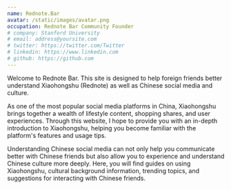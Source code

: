 ```yaml
---
name: Rednote.Bar
avatar: /static/images/avatar.png
occupation: Rednote Bar Community Founder
# company: Stanford University
# email: address@yoursite.com
# twitter: https://twitter.com/Twitter
# linkedin: https://www.linkedin.com
# github: https://github.com
---
```


Welcome to Rednote Bar. This site is designed to help foreign friends better understand Xiaohongshu (Rednote) as well as Chinese social media and culture.

As one of the most popular social media platforms in China, Xiaohongshu brings together a wealth of lifestyle content, shopping shares, and user experiences.
Through this website, I hope to provide you with an in-depth introduction to Xiaohongshu, helping you become familiar with the platform's features and usage tips.

Understanding Chinese social media can not only help you communicate better with Chinese friends but also allow you to experience and understand Chinese culture more deeply. Here, you will find guides on using Xiaohongshu, cultural background information, trending topics, and suggestions for interacting with Chinese friends.
